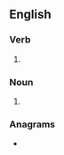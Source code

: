==English==

===Verb===
{{head|en|verb form}}

# {{en-third-person singular of|thin}}

===Noun===
{{head|en|noun plural form}}

# {{plural of|thin|lang=en}}

===Anagrams===
* {{anagrams|en|hints|hist. n.}}